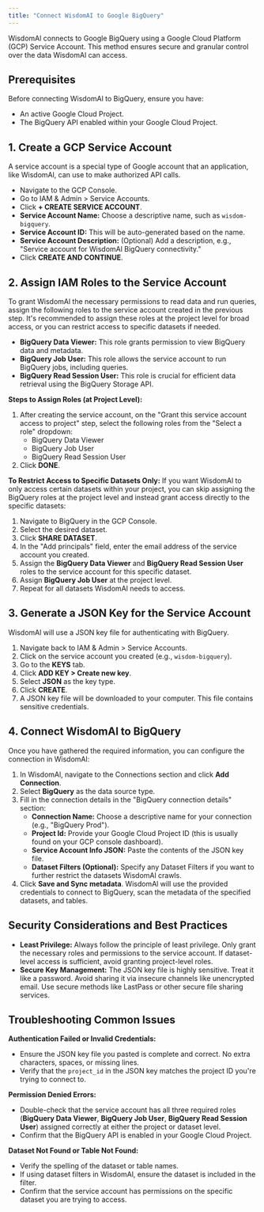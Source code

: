 ```yaml
---
title: "Connect WisdomAI to Google BigQuery"
---
```

WisdomAl connects to Google BigQuery using a Google Cloud Platform (GCP) Service Account. This method ensures secure and granular control over the data WisdomAl can access.


## Prerequisites

Before connecting WisdomAl to BigQuery, ensure you have:
* An active Google Cloud Project.
* The BigQuery API enabled within your Google Cloud Project.


## 1. Create a GCP Service Account

A service account is a special type of Google account that an application, like WisdomAl, can use to make authorized API calls.

* Navigate to the GCP Console.
* Go to IAM & Admin > Service Accounts.
* Click **+ CREATE SERVICE ACCOUNT**.
* **Service Account Name:** Choose a descriptive name, such as `wisdom-bigquery`.
* **Service Account ID:** This will be auto-generated based on the name.
* **Service Account Description:** (Optional) Add a description, e.g., "Service account for WisdomAl BigQuery connectivity."
* Click **CREATE AND CONTINUE**.


## 2. Assign IAM Roles to the Service Account

To grant WisdomAl the necessary permissions to read data and run queries, assign the following roles to the service account created in the previous step. It's recommended to assign these roles at the project level for broad access, or you can restrict access to specific datasets if needed.

* **BigQuery Data Viewer:** This role grants permission to view BigQuery data and metadata.
* **BigQuery Job User:** This role allows the service account to run BigQuery jobs, including queries.
* **BigQuery Read Session User:** This role is crucial for efficient data retrieval using the BigQuery Storage API.

**Steps to Assign Roles (at Project Level):**
1.  After creating the service account, on the "Grant this service account access to project" step, select the following roles from the "Select a role" dropdown:
    * BigQuery Data Viewer
    * BigQuery Job User
    * BigQuery Read Session User
2.  Click **DONE**.

**To Restrict Access to Specific Datasets Only:**
If you want WisdomAl to only access certain datasets within your project, you can skip assigning the BigQuery roles at the project level and instead grant access directly to the specific datasets:
1.  Navigate to BigQuery in the GCP Console.
2.  Select the desired dataset.
3.  Click **SHARE DATASET**.
4.  In the "Add principals" field, enter the email address of the service account you created.
5.  Assign the **BigQuery Data Viewer** and **BigQuery Read Session User** roles to the service account for this specific dataset.
6.  Assign **BigQuery Job User** at the project level.
7.  Repeat for all datasets WisdomAl needs to access.


## 3. Generate a JSON Key for the Service Account

WisdomAl will use a JSON key file for authenticating with BigQuery.

1.  Navigate back to IAM & Admin > Service Accounts.
2.  Click on the service account you created (e.g., `wisdom-bigquery`).
3.  Go to the **KEYS** tab.
4.  Click **ADD KEY > Create new key**.
5.  Select **JSON** as the key type.
6.  Click **CREATE**.
7.  A JSON key file will be downloaded to your computer. This file contains sensitive credentials.


## 4. Connect WisdomAl to BigQuery

Once you have gathered the required information, you can configure the connection in WisdomAl:

1.  In WisdomAl, navigate to the Connections section and click **Add Connection**.
2.  Select **BigQuery** as the data source type.
3.  Fill in the connection details in the "BigQuery connection details" section:
    * **Connection Name:** Choose a descriptive name for your connection (e.g., "BigQuery Prod").
    * **Project Id:** Provide your Google Cloud Project ID (this is usually found on your GCP console dashboard).
    * **Service Account Info JSON:** Paste the contents of the JSON key file.
    * **Dataset Filters (Optional):** Specify any Dataset Filters if you want to further restrict the datasets WisdomAl crawls.
4.  Click **Save and Sync metadata**. WisdomAl will use the provided credentials to connect to BigQuery, scan the metadata of the specified datasets, and tables.


## Security Considerations and Best Practices

* **Least Privilege:** Always follow the principle of least privilege. Only grant the necessary roles and permissions to the service account. If dataset-level access is sufficient, avoid granting project-level roles.
* **Secure Key Management:** The JSON key file is highly sensitive. Treat it like a password. Avoid sharing it via insecure channels like unencrypted email. Use secure methods like LastPass or other secure file sharing services.


## Troubleshooting Common Issues

**Authentication Failed or Invalid Credentials:**
* Ensure the JSON key file you pasted is complete and correct. No extra characters, spaces, or missing lines.
* Verify that the `project_id` in the JSON key matches the project ID you're trying to connect to.

**Permission Denied Errors:**
* Double-check that the service account has all three required roles (**BigQuery Data Viewer**, **BigQuery Job User**, **BigQuery Read Session User**) assigned correctly at either the project or dataset level.
* Confirm that the BigQuery API is enabled in your Google Cloud Project.

**Dataset Not Found or Table Not Found:**
* Verify the spelling of the dataset or table names.
* If using dataset filters in WisdomAl, ensure the dataset is included in the filter.
* Confirm that the service account has permissions on the specific dataset you are trying to access.